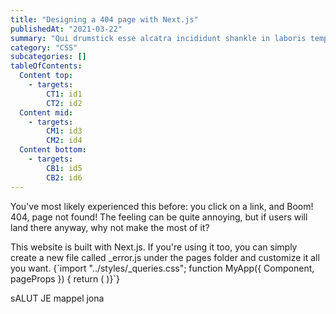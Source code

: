 ```yaml
---
title: "Designing a 404 page with Next.js"
publishedAt: "2021-03-22"
summary: "Qui drumstick esse alcatra incididunt shankle in laboris tempor. Velit laborum pork belly boudin frankfurter aliqua consequat filet mignon. Ex aute mollit, tenderloin incididunt brisket do fatback boudin. Beef ribs strip steak consequat, pork loin boudin pork chop sint est."
category: "CSS"
subcategories: []
tableOfContents:
  Content top:
    - targets:
        CT1: id1
        CT2: id2
  Content mid:
    - targets:
        CM1: id3
        CM2: id4
  Content bottom:
    - targets:
        CB1: id5
        CB2: id6
---
```


You've most likely experienced this before: you click on a link, and Boom! 404, page not found!
The feeling can be quite annoying, but if users will land there anyway, why not make the most of it?

<TipGreen title="404 page with Next.js">
    This website is built with Next.js. If you're using it too,
    you can simply create a new file called<it> _error.js </it>
    under the <it>pages</it> folder and customize it all you want.
</TipGreen>

<JavaScript>
{`import "../styles/_queries.css";
function MyApp({ Component, pageProps }) {
	return (
        <ThemeProvider>
            <Component {...pageProps} />
        </ThemeProvider>
)}`}
</JavaScript>

sALUT JE mappel jona